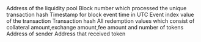 <ParamField path="contract_address">
Address of the liquidity pool
</ParamField>
<ParamField path="evt_block_number">
Block number which processed the unique transaction hash
</ParamField>
<ParamField path="evt_block_time">
Timestamp for block event time in UTC
</ParamField>
<ParamField path="evt_index">
Event index value of the transaction
</ParamField>
<ParamField path="evt_tx_hash">
Transaction hash
</ParamField>
<ParamField path="redeemvalues">
All redemption values which consist of collateral amount,exchange amount,fee amount and number of tokens
</ParamField>
<ParamField path="user">
Address of sender
</ParamField>
<ParamField path="recipient">
Address that received token
</ParamField>
